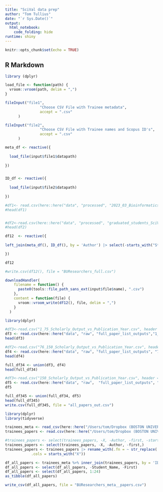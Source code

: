 ```yaml
---
title: "SciVal data prep"
author: "Tom Tullius"
date: "`r Sys.Date()`"
output: 
  html_notebook: 
    code_folding: hide
runtime: shiny
---
```


```r
knitr::opts_chunk$set(echo = TRUE)
```

## R Markdown

```r

library (dplyr)

load_file <- function(path) {
  vroom::vroom(path, delim = ",")
}

fileInput("file1",
                "Choose CSV File with Trainee metadata",
                accept = ".csv"
      )

fileInput("file2",
                "Choose CSV File with Trainee names and Scopus ID's",
                accept = ".csv"
      )
```


```r

meta_df <- reactive({
  
  load_file(input$file1$datapath)
  
})


ID_df <- reactive({
  
  load_file(input$file2$datapath)
  
})

```


```r


#df1<- read.csv(here::here("data", "processed", "2023_03_Bioinformatics_metadata_cleaned.csv"))
#head(df1)


#df2<-read.csv(here::here("data", "processed", "graduated_students_SciVal_cleaned.csv"))
#head(df2)

df12  <- reactive({
  
left_join(meta_df(), ID_df(), by = 'Author') |> select(-starts_with("Student"), -"first")

})

df12

#write.csv(df12(), file = "BUResearchers_full.csv")
```

```r

downloadHandler(
    filename = function() {
      paste0(tools::file_path_sans_ext(input$file$name), ".csv")
    },
    content = function(file) {
      vroom::vroom_write(df12(), file, delim = ",")
    }
  )

```


```r
library(dplyr)

#df3<-read.csv("1_75_Scholarly_Output_vs_Publication_Year.csv", header = TRUE)
df3 <- read.csv(here::here("data", "raw", "full_paper_list_outputs","1_75_Scholarly_Output_vs_Publication_Year.csv"))
head(df3)

#df2<-read.csv("76_150_Scholarly_Output_vs_Publication_Year.csv", header = TRUE)
df4 <- read.csv(here::here("data", "raw", "full_paper_list_outputs", "76_150_Scholarly_Output_vs_Publication_Year.csv"))
head(df4)

full_df34 <- union(df3, df4)
head(full_df34)

#df3<-read.csv("150_Scholarly_Output_vs_Publication_Year.csv", header = TRUE)
df5 <- read.csv(here::here("data", "raw",  "full_paper_list_outputs", "150_Scholarly_Output_vs_Publication_Year.csv"))
df5

full_df345 <- union(full_df34, df5)
head(full_df345)
write.csv(full_df345, file = "all_papers_out.csv")
```



```r
library(dplyr)
library(tidyverse)

trainees_meta <- read_csv(here::here("/Users/tom/Dropbox (BOSTON UNIVERSITY)/R/SciVal_Shiny/data/BUResearchers_full.csv"))
trainees_papers <- read.csv(here::here("/Users/tom/Dropbox (BOSTON UNIVERSITY)/R/SciVal_Shiny/data/all_papers_out.csv"))

#trainees_papers <- select(trainees_papers, -X, -Author, -first, -starts_with("X19"))
trainees_papers <- select(trainees_papers, -X, -Author, -first,)
trainees_papers <- trainees_papers |> rename_with(.fn = ~ str_replace(.x, "X", ""),
            .cols = starts_with("X"))

df_all_papers <- trainees_meta %>% inner_join(trainees_papers, by = 'ID')
df_all_papers <- select(df_all_papers, -Student_Name, -First)
df_all_papers <- select(df_all_papers, 1:24)
as_tibble(df_all_papers)

write_csv(df_all_papers, file = "BUResearchers_meta__papers.csv")

```

